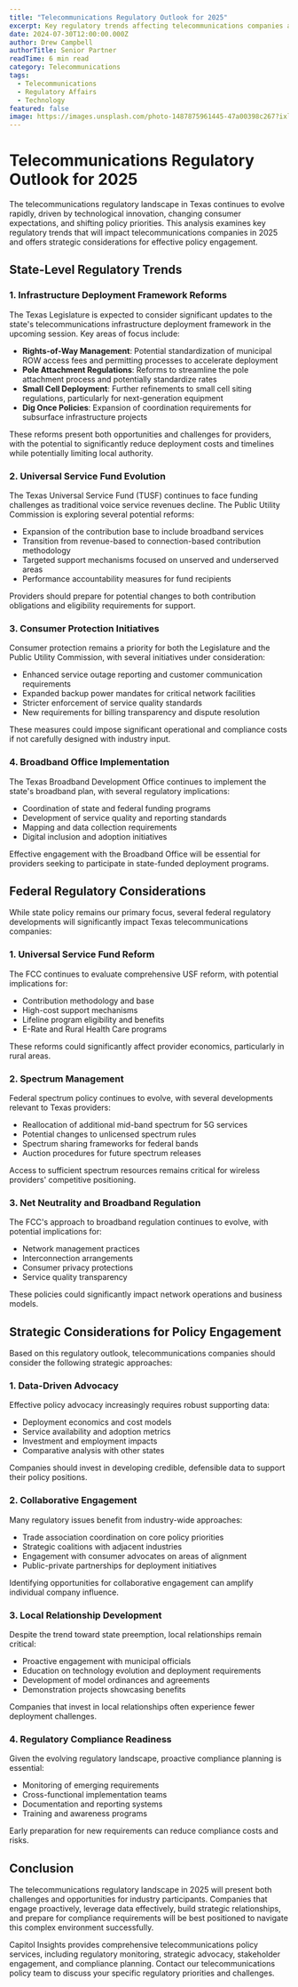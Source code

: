 ```yaml
---
title: "Telecommunications Regulatory Outlook for 2025"
excerpt: Key regulatory trends affecting telecommunications companies and strategic considerations for policy engagement.
date: 2024-07-30T12:00:00.000Z
author: Drew Campbell
authorTitle: Senior Partner
readTime: 6 min read
category: Telecommunications
tags:
  - Telecommunications
  - Regulatory Affairs
  - Technology
featured: false
image: https://images.unsplash.com/photo-1487875961445-47a00398c267?ixlib=rb-4.0.3&ixid=M3wxMjA3fDB8MHxwaG90by1wYWdlfHx8fGVufDB8fHx8fA%3D%3D&auto=format&fit=crop&w=1470&q=80
---
```


# Telecommunications Regulatory Outlook for 2025

The telecommunications regulatory landscape in Texas continues to evolve rapidly, driven by technological innovation, changing consumer expectations, and shifting policy priorities. This analysis examines key regulatory trends that will impact telecommunications companies in 2025 and offers strategic considerations for effective policy engagement.

## State-Level Regulatory Trends

### 1. Infrastructure Deployment Framework Reforms

The Texas Legislature is expected to consider significant updates to the state's telecommunications infrastructure deployment framework in the upcoming session. Key areas of focus include:

- **Rights-of-Way Management**: Potential standardization of municipal ROW access fees and permitting processes to accelerate deployment
- **Pole Attachment Regulations**: Reforms to streamline the pole attachment process and potentially standardize rates
- **Small Cell Deployment**: Further refinements to small cell siting regulations, particularly for next-generation equipment
- **Dig Once Policies**: Expansion of coordination requirements for subsurface infrastructure projects

These reforms present both opportunities and challenges for providers, with the potential to significantly reduce deployment costs and timelines while potentially limiting local authority.

### 2. Universal Service Fund Evolution

The Texas Universal Service Fund (TUSF) continues to face funding challenges as traditional voice service revenues decline. The Public Utility Commission is exploring several potential reforms:

- Expansion of the contribution base to include broadband services
- Transition from revenue-based to connection-based contribution methodology
- Targeted support mechanisms focused on unserved and underserved areas
- Performance accountability measures for fund recipients

Providers should prepare for potential changes to both contribution obligations and eligibility requirements for support.

### 3. Consumer Protection Initiatives

Consumer protection remains a priority for both the Legislature and the Public Utility Commission, with several initiatives under consideration:

- Enhanced service outage reporting and customer communication requirements
- Expanded backup power mandates for critical network facilities
- Stricter enforcement of service quality standards
- New requirements for billing transparency and dispute resolution

These measures could impose significant operational and compliance costs if not carefully designed with industry input.

### 4. Broadband Office Implementation

The Texas Broadband Development Office continues to implement the state's broadband plan, with several regulatory implications:

- Coordination of state and federal funding programs
- Development of service quality and reporting standards
- Mapping and data collection requirements
- Digital inclusion and adoption initiatives

Effective engagement with the Broadband Office will be essential for providers seeking to participate in state-funded deployment programs.

## Federal Regulatory Considerations

While state policy remains our primary focus, several federal regulatory developments will significantly impact Texas telecommunications companies:

### 1. Universal Service Fund Reform

The FCC continues to evaluate comprehensive USF reform, with potential implications for:

- Contribution methodology and base
- High-cost support mechanisms
- Lifeline program eligibility and benefits
- E-Rate and Rural Health Care programs

These reforms could significantly affect provider economics, particularly in rural areas.

### 2. Spectrum Management

Federal spectrum policy continues to evolve, with several developments relevant to Texas providers:

- Reallocation of additional mid-band spectrum for 5G services
- Potential changes to unlicensed spectrum rules
- Spectrum sharing frameworks for federal bands
- Auction procedures for future spectrum releases

Access to sufficient spectrum resources remains critical for wireless providers' competitive positioning.

### 3. Net Neutrality and Broadband Regulation

The FCC's approach to broadband regulation continues to evolve, with potential implications for:

- Network management practices
- Interconnection arrangements
- Consumer privacy protections
- Service quality transparency

These policies could significantly impact network operations and business models.

## Strategic Considerations for Policy Engagement

Based on this regulatory outlook, telecommunications companies should consider the following strategic approaches:

### 1. Data-Driven Advocacy

Effective policy advocacy increasingly requires robust supporting data:

- Deployment economics and cost models
- Service availability and adoption metrics
- Investment and employment impacts
- Comparative analysis with other states

Companies should invest in developing credible, defensible data to support their policy positions.

### 2. Collaborative Engagement

Many regulatory issues benefit from industry-wide approaches:

- Trade association coordination on core policy priorities
- Strategic coalitions with adjacent industries
- Engagement with consumer advocates on areas of alignment
- Public-private partnerships for deployment initiatives

Identifying opportunities for collaborative engagement can amplify individual company influence.

### 3. Local Relationship Development

Despite the trend toward state preemption, local relationships remain critical:

- Proactive engagement with municipal officials
- Education on technology evolution and deployment requirements
- Development of model ordinances and agreements
- Demonstration projects showcasing benefits

Companies that invest in local relationships often experience fewer deployment challenges.

### 4. Regulatory Compliance Readiness

Given the evolving regulatory landscape, proactive compliance planning is essential:

- Monitoring of emerging requirements
- Cross-functional implementation teams
- Documentation and reporting systems
- Training and awareness programs

Early preparation for new requirements can reduce compliance costs and risks.

## Conclusion

The telecommunications regulatory landscape in 2025 will present both challenges and opportunities for industry participants. Companies that engage proactively, leverage data effectively, build strategic relationships, and prepare for compliance requirements will be best positioned to navigate this complex environment successfully.

Capitol Insights provides comprehensive telecommunications policy services, including regulatory monitoring, strategic advocacy, stakeholder engagement, and compliance planning. Contact our telecommunications policy team to discuss your specific regulatory priorities and challenges.
